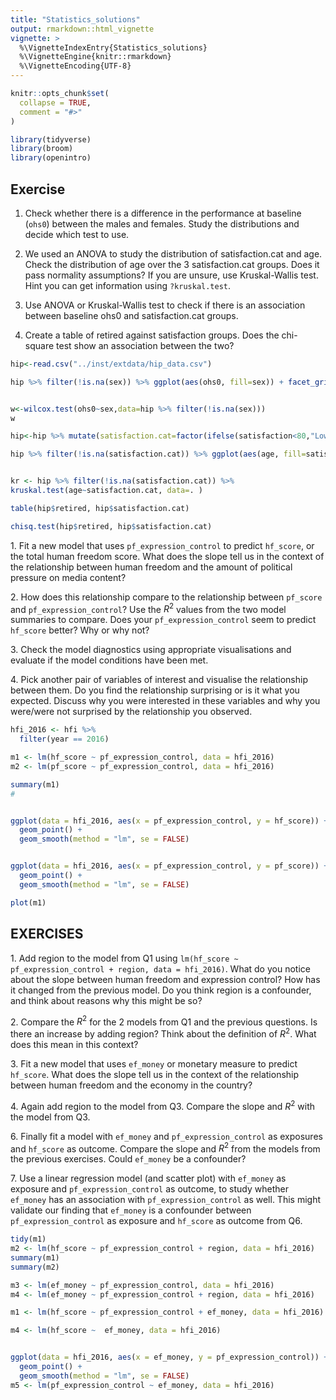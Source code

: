 ```yaml
---
title: "Statistics_solutions"
output: rmarkdown::html_vignette
vignette: >
  %\VignetteIndexEntry{Statistics_solutions}
  %\VignetteEngine{knitr::rmarkdown}
  %\VignetteEncoding{UTF-8}
---
```


```r
knitr::opts_chunk$set(
  collapse = TRUE,
  comment = "#>"
)
```


```r
library(tidyverse)
library(broom)
library(openintro)
```

## Exercise

1. Check whether there is a difference in the performance at baseline (`ohs0`) between the males and females. Study the distributions and decide which test to use. 

2. We used an ANOVA to study the distribution of satisfaction.cat and age. Check the distribution of age over the 3 satisfaction.cat groups. Does it pass normality assumptions? If you are unsure, use Kruskal-Wallis test. Hint you can get information using `?kruskal.test`.

3. Use ANOVA or Kruskal-Wallis test to check if there is an association between baseline ohs0 and satisfaction.cat groups.

4. Create a table of retired against satisfaction groups. Does the chi-square test show an association between the two? 

```r
hip<-read.csv("../inst/extdata/hip_data.csv")

hip %>% filter(!is.na(sex)) %>% ggplot(aes(ohs0, fill=sex)) + facet_grid(~sex) + geom_histogram()


w<-wilcox.test(ohs0~sex,data=hip %>% filter(!is.na(sex)))
w

hip<-hip %>% mutate(satisfaction.cat=factor(ifelse(satisfaction<80,"Low",ifelse(between(satisfaction,80,90),"Medium","High")), levels=c("Low","Medium","High")))

hip %>% filter(!is.na(satisfaction.cat)) %>% ggplot(aes(age, fill=satisfaction.cat)) + facet_grid(~satisfaction.cat) + geom_histogram()


kr <- hip %>% filter(!is.na(satisfaction.cat)) %>% 
kruskal.test(age~satisfaction.cat, data=. )

table(hip$retired, hip$satisfaction.cat)

chisq.test(hip$retired, hip$satisfaction.cat)

```



1\. Fit a new model that uses  `pf_expression_control` to predict `hf_score`, or the total human freedom score. What does the slope tell us in the context of the relationship between human freedom and the amount of political pressure on media content?


2\. How does this relationship compare to the relationship between `pf_score` and `pf_expression_control`?
    Use the $R^2$ values from the two model summaries to compare.
    Does your `pf_expression_control` seem to predict `hf_score` better?
    Why or why not?

3\. Check the model diagnostics using appropriate visualisations and evaluate if the model conditions have been met.

4\. Pick another pair of variables of interest and visualise the relationship between them.
    Do you find the relationship surprising or is it what you expected.
    Discuss why you were interested in these variables and why you were/were not surprised by the relationship you observed.

```r
hfi_2016 <- hfi %>% 
  filter(year == 2016)

m1 <- lm(hf_score ~ pf_expression_control, data = hfi_2016)
m2 <- lm(pf_score ~ pf_expression_control, data = hfi_2016)

summary(m1)
#


ggplot(data = hfi_2016, aes(x = pf_expression_control, y = hf_score)) +
  geom_point() +
  geom_smooth(method = "lm", se = FALSE)


ggplot(data = hfi_2016, aes(x = pf_expression_control, y = pf_score)) +
  geom_point() +
  geom_smooth(method = "lm", se = FALSE)

plot(m1)

```




## EXERCISES



1\. Add region to the model from Q1 using `lm(hf_score ~ pf_expression_control + region, data = hfi_2016)`. What do you notice about the slope between human freedom and expression control? How has it changed from the previous model. Do you think region is a confounder, and think about reasons why this might be so? 

2\. Compare the $R^2$ for the 2 models from Q1 and the previous questions. Is there an increase by adding region? Think about the definition of $R^2$. What does this mean in this context?

3.\ Fit a new model that uses  `ef_money` or monetary measure to predict `hf_score`.  What does the slope tell us in the context of the relationship between human freedom and the economy in the country? 

4\. Again add region to the model from Q3. Compare the slope and $R^2$ with the model from Q3.

6\. Finally fit a model with `ef_money` and `pf_expression_control` as exposures and `hf_score` as outcome.  Compare the slope and $R^2$ from the models from the previous exercises. Could `ef_money` be a confounder? 

7\. Use a linear regression model (and scatter plot) with  `ef_money` as exposure and `pf_expression_control` as outcome, to study whether `ef_money` has an association with `pf_expression_control` as well. This might validate our finding that `ef_money` is a confounder between  `pf_expression_control` as exposure and 
`hf_score` as outcome from Q6.


```r
tidy(m1)
m2 <- lm(hf_score ~ pf_expression_control + region, data = hfi_2016)
summary(m1)
summary(m2)

m3 <- lm(ef_money ~ pf_expression_control, data = hfi_2016)
m4 <- lm(ef_money ~ pf_expression_control + region, data = hfi_2016)

m1 <- lm(hf_score ~ pf_expression_control + ef_money, data = hfi_2016)

m4 <- lm(hf_score ~  ef_money, data = hfi_2016)


ggplot(data = hfi_2016, aes(x = ef_money, y = pf_expression_control)) +
  geom_point() +
  geom_smooth(method = "lm", se = FALSE)
m5 <- lm(pf_expression_control ~ ef_money, data = hfi_2016)


```



